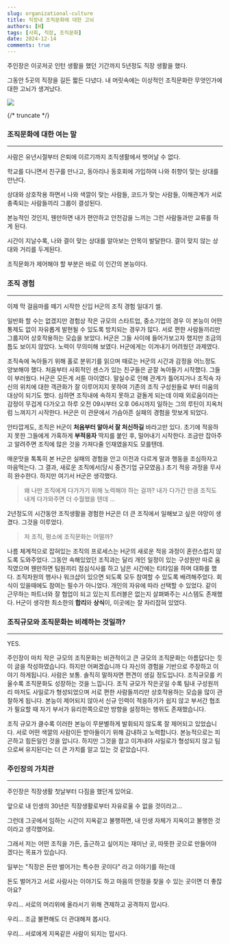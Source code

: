 ```yaml
---
slug: organizational-culture
title: 직장내 조직문화에 대한 고뇌
authors: [H]
tags: [사회, 직장, 조직문화]
date: 2024-12-14
comments: true
---
```


주인장은 이곳저곳 인턴 생활을 했던 기간까지 5년정도 직장 생활을 했다.

그동안 5곳의 직장을 길든 짧든 다녔다. 내 머릿속에는 이상적인 조직문화란 무엇인가에 대한 고뇌가 생겨났다.

<img src="contents/hana-org.webp" />

{/* truncate */}

### 조직문화에 대한 여는 말
---

사람은 유년시절부터 은퇴에 이르기까지 조직생활에서 벗어날 수 없다.

학교를 다니면서 친구를 만나고, 동아리나 동호회에 가입하여 나와 취향이 맞는 상대를 만난다.

상대와 상호작용 하면서 나와 색깔이 맞는 사람들, 코드가 맞는 사람들, 이해관계가 서로 충족되는 사람들끼리 그룹이 결성된다.

본능적인 것인지, 웬만하면 내가 편안하고 안전감을 느끼는 그런 사람들과만 교류를 하게 된다.

시간이 지날수록, 나와 결이 맞는 상대를 알아보는 안목이 발달한다. 결이 맞지 않는 상대와 거리를 두게된다.

조직문화가 제어해야 할 부분은 바로 이 인간의 본능이다.

### 조직 경험
---
이제 막 걸음마를 떼기 시작한 신입 H군의 조직 경험 일대기 썰.

일반화 할 수는 없겠지만 경험상 작은 규모의 스타트업, 중소기업의 경우 이 본능이 어떤 통제도 없이 자유롭게 발현될 수 있도록 방치되는 경우가 많다. 서로 편한 사람들끼리만 그룹지어 상호작용하는 모습을 보았다. H군은 그들 사이에 들어가보고자 했지만 조금의 틈도 보이지 않았다. 노력이 무의미해 보였다. H군에게는 이겨내기 어려웠던 과제였다.

조직속에 녹아들기 위해 홀로 분위기를 읽으며 때로는 H군의 시간과 감정을 어느정도 양보해야 했다. 처음부터 사회적인 센스가 있는 친구들은 곧잘 녹아들기 시작했다. 그들이 부러웠다. H군은 모든게 서툰 아이였다. 말실수로 인해 관계가 틀어지거나 조직속 자신의 위치에 대한 객관화가 잘 이루어지지 못하여 기존의 조직 구성원들로 부터 미움의 대상이 되기도 했다. 심하면 조직내에 속하지 못하고 겉돌게 되는데 이때 외로움이라는 감정이 무겁게 다가오고 하루 오전 09시부터 오후 06시까지 일하는 그의 루틴이 지옥처럼 느껴지기 시작한다. H군은 이 관문에서 가슴아픈 실패의 경험을 맛보게 되었다.

안타깝게도, 조직은 H군이 **처음부터 알아서 잘 처신하길** 바라고만 있다. 초기에 적응하지 못한 그들에게 가혹하게 **부적응자** 딱지를 붙인 후, 밀어내기 시작한다. 조금만 잡아주고 알려주면 조직에 많은 것을 가져다줄 인재였을지도 모를텐데.

매운맛을 톡톡히 본 H군은 실패의 경험을 안고 이전과 다르게 말과 행동을 조심하자고 마음먹는다. 그 결과, 새로운 조직에서(당시 중견기업 규모였음.) 초기 적응 과정을 무사히 완수한다. 하지만 여기서 H군은 생각했다. 

> 왜 나만 조직에게 다가가기 위해 노력해야 하는 걸까? 내가 다가간 만큼 조직도 내게 다가와주면 더 수월했을 텐데 ...

2년정도의 시간동안 조직생활을 경험한 H군은 더 큰 조직에서 일해보고 싶은 야망이 생겼다. 그것을 이루었다.

> 저 조직, 평소에 조직문화는 어떨까?

나름 체계적으로 잡혀있는 조직의 프로세스는 H군의 새로운 적응 과정이 혼란스럽지 않도록 도와주었다. 그동안 속해있었던 조직과는 달리 개인 일정이 있는 구성원만 따로 움직였으며 웬만하면 팀원끼리 점심식사를 하고 남은 시간에는 티타임을 하며 대화를 했다. 조직차원의 행사나 워크샵이 있으면 되도록 모두 참여할 수 있도록 배려해주었다. 회식이 있을때에도 참여는 필수가 아니었다. 개인의 자유에 따라 선택할 수 있었다. 같이 근무하는 파트너와 잘 협업이 되고 있는지 트러블은 없는지 살펴봐주는 시스템도 존재했다. H군이 생각한 최소한의 **합리**와 **상식**이, 이곳에는 잘 자리잡혀 있었다.

### 조직규모와 조직문화는 비례하는 것일까?
---

YES.

주인장이 마치 작은 규모의 조직문화는 비관적이고 큰 규모의 조직문화는 아름답다는 듯이 글을 작성하였습니다. 하지만 어쩌겠습니까 다 자신의 경험을 기반으로 주장하고 이야기 하게됩니다. 사람은 보통. 솔직히 말하자면 편견이 생길 정도입니다. 조직규모를 키울수록 조직문화도 성장하는 것을 느낍니다. 조직 규모가 작은곳일 수록 팀내 구성원끼리 마저도 사일로가 형성되었으며 서로 편한 사람들끼리만 상호작용하는 모습을 많이 관찰하게 됩니다. 본능이 제어되지 않아서 신규 인력이 적응하기가 쉽지 않고 부서간 협조가 필요할 때 자기 부서가 유리한쪽으로만 방향을 설정하는 행위도 존재했습니다.

조직 규모가 클수록 이러한 본능이 무분별하게 발휘되지 않도록 잘 제어되고 있었습니다. 서로 어떤 색깔의 사람이든 받아들이기 위해 감내하고 노력합니다. 본능적으로는 피곤하고 힘든일인 것을 압니다. 하지만 그것을 참고 이겨내야 사일로가 형성되지 않고 팀으로써 유지된다는 더 큰 가치를 알고 있는 것 같았습니다.

### 주인장의 가치관
---
주인장은 직장생활 첫날부터 다짐을 했던게 있어요.

앞으로 내 인생의 30년은 직장생활로부터 자유로울 수 없을 것이라고...

그런데 그곳에서 임하는 시간이 지옥같고 불행하면, 내 인생 자체가 지옥이고 불행한 것이라고 생각했어요.

그래서 저는 어떤 조직을 가든, 출근하고 싶어지는 재미난 곳, 따뜻한 곳으로 만들어야 겠다는 목표가 있습니다.

일부는 "직장은 돈만 벌어가는 특수한 곳이다" 라고 이야기를 하는데

돈도 벌어가고 서로 사람사는 이야기도 하고 마음의 안정을 찾을 수 있는 곳이면 더 좋잖아요?

우리... 서로의 머리위에 올라서기 위해 견제하고 공격하지 맙시다.

우리... 조금 불편해도 더 관대해져 봅시다.

우리... 서로에게 지옥같은 사람이 되지는 맙시다.



